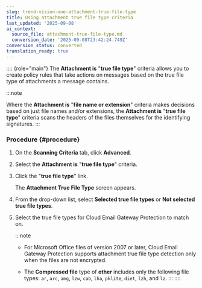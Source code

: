 ```yaml
---
slug: trend-vision-one-attachment-true-file-type
title: Using attachment true file type criteria
last_updated: '2025-09-08'
ai_context:
  source_file: attachment-true-file-type.md
  conversion_date: '2025-09-08T23:42:24.749Z'
conversion_status: converted
translation_ready: true
---
```


:::: {role="main"}
The **Attachment is** "**true file type**" criteria allows you to create policy rules that take actions on messages based on the true file type of attachments a message contains.

:::note

Where the **Attachment is** "**file name or extension**" criteria makes decisions based on just file names and/or extensions, the **Attachment is** "**true file type**" criteria scans the headers of the files themselves for the identifying signatures.
:::

### Procedure {#procedure}

1.  On the **Scanning Criteria** tab, click **Advanced**.

2.  Select the **Attachment is** "**true file type**" criteria.

3.  Click the "**true file type**" link.

    The **Attachment True File Type** screen appears.

4.  From the drop-down list, select **Selected true file types** or **Not selected true file types**.

5.  Select the true file types for Cloud Email Gateway Protection to match on.

    :::note

    - For Microsoft Office files of version 2007 or later, Cloud Email Gateway Protection supports attachment true file type detection only when the files are not encrypted.

    - The **Compressed file** type of **other** includes only the following file types: `ar`, `arc`, `amg`, `lzw`, `cab`, `lha`, `pklite`, `diet`, `lzh`, and `lz`.
    :::
::::
